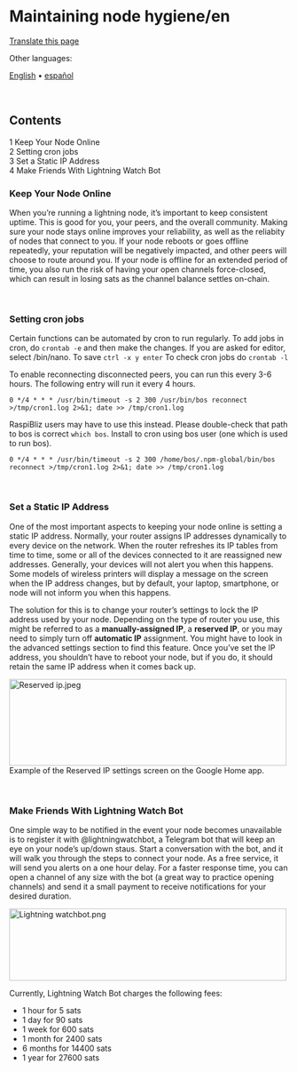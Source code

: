 <span id="maintaining-node-hygieneen"></span>
= Maintaining node hygiene/en =

<div class="mw-pt-translate-header noprint" dir="ltr" lang="en">

[[Special_Translate_amp_group_page_Maintaining_node_hygiene_amp_language_en_amp_action_page_amp_filter_.html|Translate this page]]

</div>
<div class="mw-parser-output">

<div class="mw-pt-languages noprint" lang="en" dir="ltr">

<div class="mw-pt-languages-label">

Other languages:

</div>
<div class="mw-pt-languages-list">

[[/plebnet.wiki/wiki/Maintaining_node_hygiene|English]] • ‎[[Special_Translate_amp_group_page_Maintaining_node_hygiene_amp_language_es_amp_task_view.html|español]]

</div>

</div>
<br />


<div id="toc" class="toc" role="navigation" aria-labelledby="mw-toc-heading">

<div class="toctitle" lang="en" dir="ltr">

<span id="mw-toc-heading"></span>
== Contents ==

<span class="toctogglespan"></span>

</div>
* [[#Keep_Your_Node_Online|<span class="tocnumber">1</span> <span class="toctext">Keep Your Node Online</span>]]
* [[#Setting_cron_jobs|<span class="tocnumber">2</span> <span class="toctext">Setting cron jobs</span>]]
* [[#Set_a_Static_IP_Address|<span class="tocnumber">3</span> <span class="toctext">Set a Static IP Address</span>]]
* [[#Make_Friends_With_Lightning_Watch_Bot|<span class="tocnumber">4</span> <span class="toctext">Make Friends With Lightning Watch Bot</span>]]


</div>
<span id="keep-your-node-online"></span>
=== <span id="Keep_Your_Node_Online" class="mw-headline">Keep Your Node Online</span> ===

When you’re running a lightning node, it’s important to keep consistent uptime. This is good for you, your peers, and the overall community. Making sure your node stays online improves your reliability, as well as the reliabity of nodes that connect to you. If your node reboots or goes offline repeatedly, your reputation will be negatively impacted, and other peers will choose to route around you. If your node is offline for an extended period of time, you also run the risk of having your open channels force-closed, which can result in losing sats as the channel balance settles on-chain.

<br />


<span id="setting-cron-jobs"></span>
=== <span id="Setting_cron_jobs" class="mw-headline">Setting cron jobs</span> ===

Certain functions can be automated by cron to run regularly. To add jobs in cron, do <code>crontab -e</code> and then make the changes. If you are asked for editor, select /bin/nano. To save <code>ctrl -x y enter</code> To check cron jobs do <code>crontab -l</code>

To enable reconnecting disconnected peers, you can run this every 3-6 hours. The following entry will run it every 4 hours.

<code>0 */4 * * * /usr/bin/timeout -s 2 300 /usr/bin/bos reconnect &gt;/tmp/cron1.log 2&gt;&amp;1; date &gt;&gt; /tmp/cron1.log</code>

RaspiBliz users may have to use this instead. Please double-check that path to bos is correct <code>which bos</code>. Install to cron using bos user (one which is used to run bos).

<code>0 */4 * * * /usr/bin/timeout -s 2 300 /home/bos/.npm-global/bin/bos reconnect &gt;/tmp/cron1.log 2&gt;&amp;1; date &gt;&gt; /tmp/cron1.log</code>

<br />


<span id="set-a-static-ip-address"></span>
=== <span id="Set_a_Static_IP_Address" class="mw-headline">Set a Static IP Address</span> ===

One of the most important aspects to keeping your node online is setting a static IP address. Normally, your router assigns IP addresses dynamically to every device on the network. When the router refreshes its IP tables from time to time, some or all of the devices connected to it are reassigned new addresses. Generally, your devices will not alert you when this happens. Some models of wireless printers will display a message on the screen when the IP address changes, but by default, your laptop, smartphone, or node will not inform you when this happens.

The solution for this is to change your router’s settings to lock the IP address used by your node. Depending on the type of router you use, this might be referred to as a '''manually-assigned IP''', a '''reserved IP''', or you may need to simply turn off '''automatic IP''' assignment. You might have to look in the advanced settings section to find this feature. Once you’ve set the IP address, you shouldn’t have to reboot your node, but if you do, it should retain the same IP address when it comes back up.

[[/plebnet.wiki/wiki/File:Reserved_ip.jpeg|[[File:img/500px-Reserved_ip.jpeg|500x156px|Reserved ip.jpeg]]]] Example of the Reserved IP settings screen on the Google Home app.

<br />


<span id="make-friends-with-lightning-watch-bot"></span>
=== <span id="Make_Friends_With_Lightning_Watch_Bot" class="mw-headline">Make Friends With Lightning Watch Bot</span> ===

One simple way to be notified in the event your node becomes unavailable is to register it with @lightningwatchbot, a Telegram bot that will keep an eye on your node’s up/down staus. Start a conversation with the bot, and it will walk you through the steps to connect your node. As a free service, it will send you alerts on a one hour delay. For a faster response time, you can open a channel of any size with the bot (a great way to practice opening channels) and send it a small payment to receive notifications for your desired duration.

[[/plebnet.wiki/wiki/File:Lightning_watchbot.png|[[File:img/500px-Lightning_watchbot.png|500x130px|Lightning watchbot.png]]]]

Currently, Lightning Watch Bot charges the following fees:

* 1 hour for 5 sats
* 1 day for 90 sats
* 1 week for 600 sats
* 1 month for 2400 sats
* 6 months for 14400 sats
* 1 year for 27600 sats


</div>
